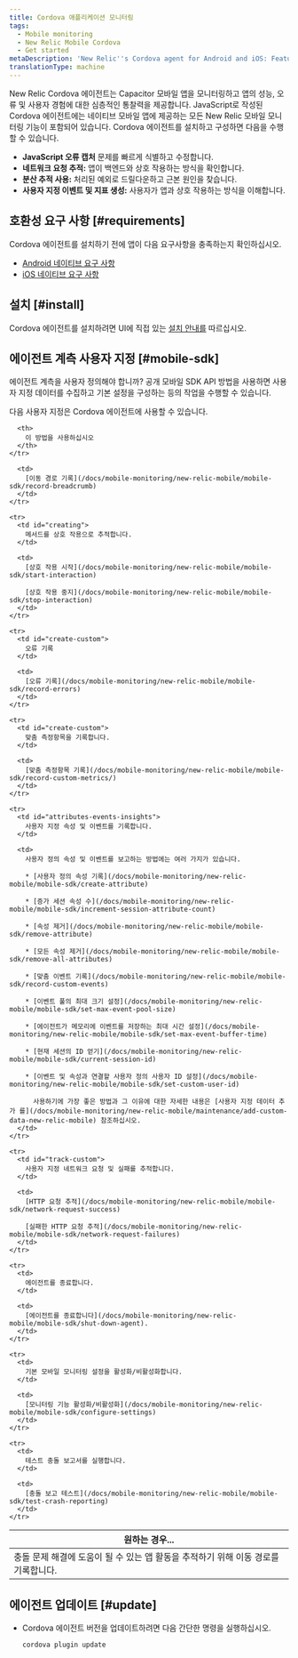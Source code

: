 ```yaml
---
title: Cordova 애플리케이션 모니터링
tags:
  - Mobile monitoring
  - New Relic Mobile Cordova
  - Get started
metaDescription: 'New Relic''s Cordova agent for Android and iOS: Features, compatibility, requirements, installation, and upgrade procedures.'
translationType: machine
---
```




New Relic Cordova 에이전트는 Capacitor 모바일 앱을 모니터링하고 앱의 성능, 오류 및 사용자 경험에 대한 심층적인 통찰력을 제공합니다. JavaScript로 작성된 Cordova 에이전트에는 네이티브 모바일 앱에 제공하는 모든 New Relic 모바일 모니터링 기능이 포함되어 있습니다. Cordova 에이전트를 설치하고 구성하면 다음을 수행할 수 있습니다.

* **JavaScript 오류 캡처** 문제를 빠르게 식별하고 수정합니다.
* **네트워크 요청 추적:** 앱이 백엔드와 상호 작용하는 방식을 확인합니다.
* **분산 추적 사용:** 처리된 예외로 드릴다운하고 근본 원인을 찾습니다.
* **사용자 지정 이벤트 및 지표 생성:** 사용자가 앱과 상호 작용하는 방식을 이해합니다.

## 호환성 요구 사항 [#requirements]

Cordova 에이전트를 설치하기 전에 앱이 다음 요구사항을 충족하는지 확인하십시오.

* [Android 네이티브 요구 사항](/docs/mobile-monitoring/new-relic-mobile-android/get-started/new-relic-android-compatibility-requirements)
* [iOS 네이티브 요구 사항](/docs/mobile-monitoring/new-relic-mobile-ios/get-started/new-relic-ios-compatibility-requirements)

## 설치 [#install]

Cordova 에이전트를 설치하려면 UI에 직접 있는 [설치 안내를](https://onenr.io/08jqaJD9pjl) 따르십시오.

## 에이전트 계측 사용자 지정 [#mobile-sdk]

에이전트 계측을 사용자 정의해야 합니까? 공개 모바일 SDK API 방법을 사용하면 사용자 지정 데이터를 수집하고 기본 설정을 구성하는 등의 작업을 수행할 수 있습니다.

다음 사용자 지정은 Cordova 에이전트에 사용할 수 있습니다.

<table>
  <thead>
    <tr>
      <th style={{ width: "300px" }}>
        원하는 경우...
      </th>

      <th>
        이 방법을 사용하십시오
      </th>
    </tr>
  </thead>

  <tbody>
    <tr>
      <td id="crash-analysis">
        충돌 문제 해결에 도움이 될 수 있는 앱 활동을 추적하기 위해 이동 경로를 기록합니다.
      </td>

      <td>
        [이동 경로 기록](/docs/mobile-monitoring/new-relic-mobile/mobile-sdk/record-breadcrumb)
      </td>
    </tr>

    <tr>
      <td id="creating">
        메서드를 상호 작용으로 추적합니다.
      </td>

      <td>
        [상호 작용 시작](/docs/mobile-monitoring/new-relic-mobile/mobile-sdk/start-interaction)

        [상호 작용 중지](/docs/mobile-monitoring/new-relic-mobile/mobile-sdk/stop-interaction)
      </td>
    </tr>

    <tr>
      <td id="create-custom">
        오류 기록
      </td>

      <td>
        [오류 기록](/docs/mobile-monitoring/new-relic-mobile/mobile-sdk/record-errors)
      </td>
    </tr>

    <tr>
      <td id="create-custom">
        맞춤 측정항목을 기록합니다.
      </td>

      <td>
        [맞춤 측정항목 기록](/docs/mobile-monitoring/new-relic-mobile/mobile-sdk/record-custom-metrics/)
      </td>
    </tr>

    <tr>
      <td id="attributes-events-insights">
        사용자 지정 속성 및 이벤트를 기록합니다.
      </td>

      <td>
        사용자 정의 속성 및 이벤트를 보고하는 방법에는 여러 가지가 있습니다.

        * [사용자 정의 속성 기록](/docs/mobile-monitoring/new-relic-mobile/mobile-sdk/create-attribute)

        * [증가 세션 속성 수](/docs/mobile-monitoring/new-relic-mobile/mobile-sdk/increment-session-attribute-count)

        * [속성 제거](/docs/mobile-monitoring/new-relic-mobile/mobile-sdk/remove-attribute)

        * [모든 속성 제거](/docs/mobile-monitoring/new-relic-mobile/mobile-sdk/remove-all-attributes)

        * [맞춤 이벤트 기록](/docs/mobile-monitoring/new-relic-mobile/mobile-sdk/record-custom-events)

        * [이벤트 풀의 최대 크기 설정](/docs/mobile-monitoring/new-relic-mobile/mobile-sdk/set-max-event-pool-size)

        * [에이전트가 메모리에 이벤트를 저장하는 최대 시간 설정](/docs/mobile-monitoring/new-relic-mobile/mobile-sdk/set-max-event-buffer-time)

        * [현재 세션의 ID 얻기](/docs/mobile-monitoring/new-relic-mobile/mobile-sdk/current-session-id)

        * [이벤트 및 속성과 연결할 사용자 정의 사용자 ID 설정](/docs/mobile-monitoring/new-relic-mobile/mobile-sdk/set-custom-user-id)

          사용하기에 가장 좋은 방법과 그 이유에 대한 자세한 내용은 [사용자 지정 데이터 추가 를](/docs/mobile-monitoring/new-relic-mobile/maintenance/add-custom-data-new-relic-mobile) 참조하십시오.
      </td>
    </tr>

    <tr>
      <td id="track-custom">
        사용자 지정 네트워크 요청 및 실패를 추적합니다.
      </td>

      <td>
        [HTTP 요청 추적](/docs/mobile-monitoring/new-relic-mobile/mobile-sdk/network-request-success)

        [실패한 HTTP 요청 추적](/docs/mobile-monitoring/new-relic-mobile/mobile-sdk/network-request-failures)
      </td>
    </tr>

    <tr>
      <td>
        에이전트를 종료합니다.
      </td>

      <td>
        [에이전트를 종료합니다](/docs/mobile-monitoring/new-relic-mobile/mobile-sdk/shut-down-agent).
      </td>
    </tr>

    <tr>
      <td>
        기본 모바일 모니터링 설정을 활성화/비활성화합니다.
      </td>

      <td>
        [모니터링 기능 활성화/비활성화](/docs/mobile-monitoring/new-relic-mobile/mobile-sdk/configure-settings)
      </td>
    </tr>

    <tr>
      <td>
        테스트 충돌 보고서를 실행합니다.
      </td>

      <td>
        [충돌 보고 테스트](/docs/mobile-monitoring/new-relic-mobile/mobile-sdk/test-crash-reporting)
      </td>
    </tr>
  </tbody>
</table>

## 에이전트 업데이트 [#update]

* Cordova 에이전트 버전을 업데이트하려면 다음 간단한 명령을 실행하십시오.

  ```js
  cordova plugin update
  ```